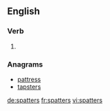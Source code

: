 
==English==

===Verb===
{{head|en|verb form}}

# {{en-third-person singular of|spatter}}

===Anagrams===
* [[pattress#English|pattress]]
* [[tapsters#English|tapsters]]

[[de:spatters]]
[[fr:spatters]]
[[vi:spatters]]